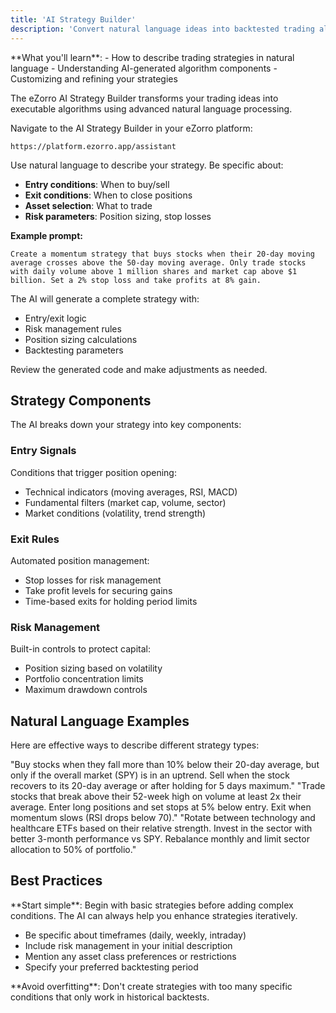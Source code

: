 ```yaml
---
title: 'AI Strategy Builder'
description: 'Convert natural language ideas into backtested trading algorithms'
---
```


<Info>
  **What you'll learn**:
  - How to describe trading strategies in natural language
  - Understanding AI-generated algorithm components
  - Customizing and refining your strategies
</Info>

The eZorro AI Strategy Builder transforms your trading ideas into executable algorithms using advanced natural language processing.

<Steps>
<Step title="Access the AI Assistant">

Navigate to the AI Strategy Builder in your eZorro platform:

```
https://platform.ezorro.app/assistant
```
</Step>

<Step title="Describe your trading idea">

Use natural language to describe your strategy. Be specific about:

- **Entry conditions**: When to buy/sell
- **Exit conditions**: When to close positions  
- **Asset selection**: What to trade
- **Risk parameters**: Position sizing, stop losses

**Example prompt:**
```text
Create a momentum strategy that buys stocks when their 20-day moving average crosses above the 50-day moving average. Only trade stocks with daily volume above 1 million shares and market cap above $1 billion. Set a 2% stop loss and take profits at 8% gain.
```

</Step>

<Step title="Review and customize">

The AI will generate a complete strategy with:
- Entry/exit logic
- Risk management rules
- Position sizing calculations
- Backtesting parameters

Review the generated code and make adjustments as needed.

</Step>
</Steps>

## Strategy Components

The AI breaks down your strategy into key components:

### Entry Signals
Conditions that trigger position opening:
- Technical indicators (moving averages, RSI, MACD)
- Fundamental filters (market cap, volume, sector)
- Market conditions (volatility, trend strength)

### Exit Rules
Automated position management:
- Stop losses for risk management
- Take profit levels for securing gains
- Time-based exits for holding period limits

### Risk Management
Built-in controls to protect capital:
- Position sizing based on volatility
- Portfolio concentration limits
- Maximum drawdown controls

## Natural Language Examples

Here are effective ways to describe different strategy types:

<AccordionGroup>
  <Accordion title="Mean Reversion Strategy">
    "Buy stocks when they fall more than 10% below their 20-day average, but only if the overall market (SPY) is in an uptrend. Sell when the stock recovers to its 20-day average or after holding for 5 days maximum."
  </Accordion>

  <Accordion title="Breakout Strategy">
    "Trade stocks that break above their 52-week high on volume at least 2x their average. Enter long positions and set stops at 5% below entry. Exit when momentum slows (RSI drops below 70)."
  </Accordion>

  <Accordion title="Sector Rotation">
    "Rotate between technology and healthcare ETFs based on their relative strength. Invest in the sector with better 3-month performance vs SPY. Rebalance monthly and limit sector allocation to 50% of portfolio."
  </Accordion>
</AccordionGroup>

## Best Practices

<Tip>
  **Start simple**: Begin with basic strategies before adding complex conditions. The AI can always help you enhance strategies iteratively.
</Tip>

- Be specific about timeframes (daily, weekly, intraday)
- Include risk management in your initial description
- Mention any asset class preferences or restrictions
- Specify your preferred backtesting period

<Warning>
  **Avoid overfitting**: Don't create strategies with too many specific conditions that only work in historical backtests.
</Warning>
